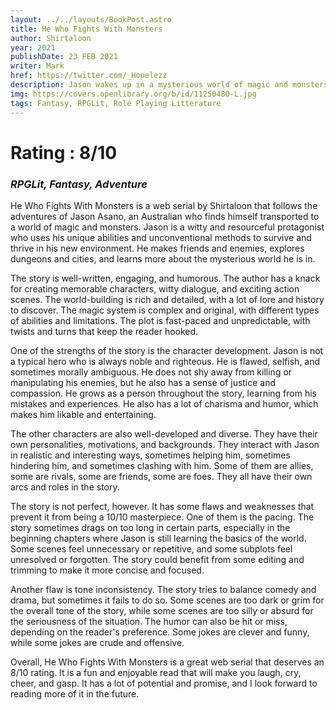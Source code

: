 ```yaml
---
layout: ../../layouts/BookPost.astro
title: He Who Fights With Monsters
author: Shirtaloon
year: 2021
publishDate: 23 FEB 2021
writer: Mark
href: https://twitter.com/_Hopelezz
description: Jason wakes up in a mysterious world of magic and monsters.
img: https://covers.openlibrary.org/b/id/11250480-L.jpg
tags: Fantasy, RPGLit, Role Playing Litterature
---
```


# Rating : 8/10
### _RPGLit, Fantasy, Adventure_

He Who Fights With Monsters is a web serial by Shirtaloon that follows the adventures of Jason Asano, an Australian who finds himself transported to a world of magic and monsters. Jason is a witty and resourceful protagonist who uses his unique abilities and unconventional methods to survive and thrive in his new environment. He makes friends and enemies, explores dungeons and cities, and learns more about the mysterious world he is in.

The story is well-written, engaging, and humorous. The author has a knack for creating memorable characters, witty dialogue, and exciting action scenes. The world-building is rich and detailed, with a lot of lore and history to discover. The magic system is complex and original, with different types of abilities and limitations. The plot is fast-paced and unpredictable, with twists and turns that keep the reader hooked.

One of the strengths of the story is the character development. Jason is not a typical hero who is always noble and righteous. He is flawed, selfish, and sometimes morally ambiguous. He does not shy away from killing or manipulating his enemies, but he also has a sense of justice and compassion. He grows as a person throughout the story, learning from his mistakes and experiences. He also has a lot of charisma and humor, which makes him likable and entertaining.

The other characters are also well-developed and diverse. They have their own personalities, motivations, and backgrounds. They interact with Jason in realistic and interesting ways, sometimes helping him, sometimes hindering him, and sometimes clashing with him. Some of them are allies, some are rivals, some are friends, some are foes. They all have their own arcs and roles in the story.

The story is not perfect, however. It has some flaws and weaknesses that prevent it from being a 10/10 masterpiece. One of them is the pacing. The story sometimes drags on too long in certain parts, especially in the beginning chapters where Jason is still learning the basics of the world. Some scenes feel unnecessary or repetitive, and some subplots feel unresolved or forgotten. The story could benefit from some editing and trimming to make it more concise and focused.

Another flaw is tone inconsistency. The story tries to balance comedy and drama, but sometimes it fails to do so. Some scenes are too dark or grim for the overall tone of the story, while some scenes are too silly or absurd for the seriousness of the situation. The humor can also be hit or miss, depending on the reader's preference. Some jokes are clever and funny, while some jokes are crude and offensive.

Overall, He Who Fights With Monsters is a great web serial that deserves an 8/10 rating. It is a fun and enjoyable read that will make you laugh, cry, cheer, and gasp. It has a lot of potential and promise, and I look forward to reading more of it in the future.


